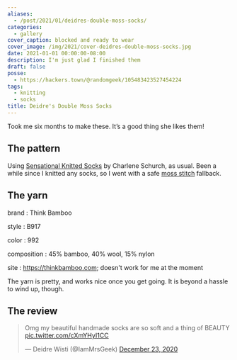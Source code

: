 ```yaml
---
aliases:
  - /post/2021/01/deidres-double-moss-socks/
categories:
  - gallery
cover_caption: blocked and ready to wear
cover_image: /img/2021/cover-deidres-double-moss-socks.jpg
date: 2021-01-01 00:00:00-08:00
description: I'm just glad I finished them
draft: false
posse:
  - https://hackers.town/@randomgeek/105483423527454224
tags:
  - knitting
  - socks
title: Deidre's Double Moss Socks
---
```


Took me six months to make these. It’s a good thing she likes them!

## The pattern

Using [Sensational Knitted Socks][sock-book] by Charlene Schurch, as usual.
Been a while since I knitted any socks, so I went with a safe [moss
stitch][moss-stitch] fallback.

## The yarn

brand
: Think Bamboo

style
: B917

color
: 992

composition
: 45% bamboo, 40% wool, 15% nylon

site
: https://thinkbamboo.com; doesn't work for me at the moment

The yarn is pretty, and works nice once you get going.  It is beyond a hassle
to wind up, though.

## The review

<blockquote class="twitter-tweet"><p lang="en" dir="ltr">Omg my beautiful handmade socks are so soft and a thing of BEAUTY <a href="https://t.co/cXmYHyI1CC">pic.twitter.com/cXmYHyI1CC</a></p>&mdash; Deidre Wisti (@IamMrsGeek) <a href="https://twitter.com/IamMrsGeek/status/1341594975629283328?ref_src=twsrc%5Etfw">December 23, 2020</a></blockquote> <script async src="https://platform.twitter.com/widgets.js" charset="utf-8"></script>

[sock-book]: https://www.goodreads.com/book/show/399836.Sensational_Knitted_Socks
[moss-stitch]: https://www.gathered.how/knitting-and-crochet/knitting/moss-stitch/
